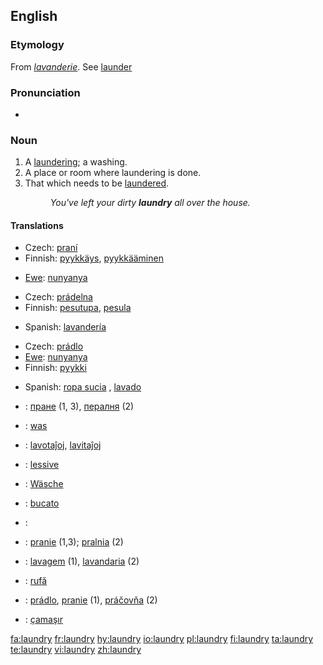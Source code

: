 ==English==

===Etymology===
From {{OF.}} ''[[lavanderie]]''. See [[launder]]

===Pronunciation===
*{{audio|en-us-laundry.ogg|Audio (US)}}

===Noun===
{{wikipedia}}
{{en-noun|laundries}}

# A [[laundering]]; a washing.
# A place or room where laundering is done.
# That which needs to be [[launder]]ed.
#: ''You've left your dirty '''laundry''' all over the house.''

====Translations====
{{trans-top|laundering; washing}}
*Czech: [[praní]] {{n}}
*Finnish: [[pyykkäys]], [[pyykkääminen]]
{{trans-mid}}
*[[Ewe]]: [[nunyanya]]
{{trans-bottom}}

{{trans-top|place or room where laundering is done}}
*Czech: [[prádelna]] {{f}}
*Finnish: [[pesutupa]], [[pesula]]
{{trans-mid}}
*Spanish: [[lavandería]] {{f}}
{{trans-bottom}}

{{trans-top|that which needs to be laundered}}
*Czech: [[prádlo]] {{n}}
*[[Ewe]]: [[nunyanya]]
*Finnish: [[pyykki]]
{{trans-mid}}
*Spanish: [[ropa sucia]] {{f}}, [[lavado]] {{m}}
{{trans-bottom}}

{{checktrans-top}}
*{{ttbc|Bulgarian}}: [[пране]] {{n}} (1, 3), [[пералня]] {{f}} (2)
*{{ttbc|Dutch}}: [[was]] {{m}}
*{{ttbc|Esperanto}}: [[lavotaĵoj]], [[lavitaĵoj]]
*{{ttbc|French}}: [[lessive]] {{f}}
*{{ttbc|German}}: [[Wäsche]] {{f}}
*{{ttbc|Italian}}: [[bucato]] {{m}}
{{checktrans-mid}}
*{{ttbc|Kurdish}}: {{t|ku|balav}} {{f}}
*{{ttbc|Polish}}: [[pranie]] {{m}} (1,3); [[pralnia]] {{f}} (2)
*{{ttbc|Portuguese}}: [[lavagem]] (1), [[lavandaria]] {{f}} (2)
*{{ttbc|Romanian}}: [[rufă]] {{f}}
*{{ttbc|Slovak}}: [[prádlo]], [[pranie]] {{n}} (1), [[práčovňa]]  {{f}} (2)
*{{ttbc|Turkish}}: [[çamaşır]]
{{checktrans-bottom}}

[[fa:laundry]]
[[fr:laundry]]
[[hy:laundry]]
[[io:laundry]]
[[pl:laundry]]
[[fi:laundry]]
[[ta:laundry]]
[[te:laundry]]
[[vi:laundry]]
[[zh:laundry]]